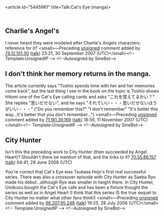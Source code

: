 <article id="5445961" title=Talk:Cat's Eye (manga)>
	<talkpage id="5445961" title="Talk:Cat's Eye (manga)">
{{WikiProject Anime and manga|class=Start|importance=Low}}

==Charlie's Angel's==
I never heard they were modeled after Charlie's Angels characters: reference for it?  &lt;small&gt;—Preceding [[Wikipedia:Signatures|unsigned]] comment added by [[Special:Contributions/78.12.101.30|78.12.101.30]] ([[User talk:78.12.101.30|talk]]) 23:21, 30 September 2007 (UTC)&lt;/small&gt;&lt;!-- Template:UnsignedIP --&gt; &lt;!--Autosigned by SineBot--&gt;

== I don't think her memory returns in the manga. ==

The article currently says &quot;Toshio spends time with her and her memories come back&quot;, but the last thing I see in the book on the topic is Toshio shows Hitomi one of the Cat's Eye calling cards and asks &quot;これを覚えてるかい？&quot;  She replies &quot;思いだせない&quot;, and he says &quot;それでいい・・・思いだせないほうがいい・・・&quot;  (&quot;Do you remember this?&quot; &quot;I don't remember&quot;  &quot;It's better this way...It's better that you don't remember...&quot;)  &lt;small&gt;—Preceding [[Wikipedia:Signatures|unsigned]] comment added by [[Special:Contributions/71.181.39.169|71.181.39.169]] ([[User talk:71.181.39.169|talk]]) 18:56, 11 November 2007 (UTC)&lt;/small&gt;&lt;!-- Template:UnsignedIP --&gt; &lt;!--Autosigned by SineBot--&gt;

== City Hunter ==

Isn't this the preceding work to City Hunter (then succeeded by Angel Heart)? Shouldn't there be mention of that, and the links to it? [[Special:Contributions/70.55.86.157|70.55.86.157]] ([[User talk:70.55.86.157|talk]]) 04:41, 28 June 2008 (UTC)


You're correct that Cat's Eye was Tsukasa Hojo's first real successful series. There was also a crossover episode with City Hunter as Saeba Ryo made his debut...although Ryo was smaller in height there.  In City Hunter, Umibozu bought the Cat's Eye cafe and has been a fixture thought the series as well as in Angel Heart (I think that this series IS the true sequel to City Hunter no matter what other fans think!)  &lt;small&gt;—Preceding [[Wikipedia:Signatures|unsigned]] comment added by [[Special:Contributions/98.207.95.248|98.207.95.248]] ([[User talk:98.207.95.248|talk]]) 19:25, 28 July 2008 (UTC)&lt;/small&gt;&lt;!-- Template:UnsignedIP --&gt; &lt;!--Autosigned by SineBot--&gt;
	</talkpage>
</article>
